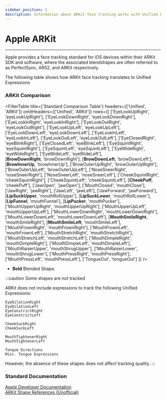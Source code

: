 ```yaml
---
sidebar_position: 2
description: Information about ARKit face tracking works with Unified Expressions.
---
```



# Apple ARKit 

***

Apple provides a face tracking standard for iOS devices within their ARKit SDK and software, 
where the associated blendshapes are often referred to as PerfectSync, AR52, and ARKit respectively.

The following table shows how ARKit face tracking translates to Unified Expressions

### ARKit Comparison

<FilterTable
  title={'Standard Comparison Table'}
  headers={['Unified', 'ARKit']}
  omitHeaders={['Unified', 'ARKit']}
  rows={[
    ['EyeLookUpRight', 'eyeLookUpRight'],
    ['EyeLookDownRight', 'eyeLookDownRight'],
    ['EyeLookInRight', 'eyeLookInRight'],
    ['EyeLookOutRight', 'eyeLookOutRight'],
    ['EyeLookUpLeft', 'eyeLookUpLeft'],
    ['EyeLookDownLeft', 'eyeLookDownLeft'],
    ['EyeLookInLeft', 'eyeLookInLeft'],
    ['EyeLookOutLeft', 'eyeLookOutLeft'],
    ['EyeClosedRight', 'eyeBlinkRight'],
    ['EyeClosedLeft', 'eyeBlinkLeft'],
    ['EyeSquintRight', 'eyeSquintRight'],
    ['EyeSquintLeft', 'eyeSquintLeft'],
    ['EyeWideRight', 'eyeWideRight'],
    ['EyeWideLeft', 'eyeWideLeft'],   
    [<b>BrowDownRight</b>, 'browDownRight'],
    [<b>BrowDownLeft</b>, 'browDownLeft'], 
    [<b>BrowInnerUp</b>, 'browInnerUp'],
    ['BrowOuterUpRight', 'browOuterUpRight'],
    ['BrowOuterUpLeft', 'browOuterUpLeft'],
    ['NoseSneerRight', 'noseSneerRight'],
    ['NoseSneerLeft', 'noseSneerLeft'],
    ['CheekSquintRight', 'cheekSquintRight'],
    ['CheekSquintLeft', 'cheekSquintLeft'],
    [<b>CheekPuff</b>, 'cheekPuff'],
    ['JawOpen', 'jawOpen'],
    ['MouthClosed', 'mouthClose'],
    ['JawRight', 'jawRight'],
    ['JawLeft', 'jawLeft'],
    ['JawForward', 'jawForward'],
    [<b>LipSuckUpper</b>, 'mouthRollUpper'],
    [<b>LipSuckLower</b>, 'mouthRollLower'],
    [<b>LipFunnel</b>, 'mouthFunnel'],
    [<b>LipPucker</b>, 'mouthPucker'],
    ['MouthUpperUpRight', 'mouthUpperUpRight'],
    ['MouthUpperUpLeft', 'mouthUpperUpLeft'],
    ['MouthLowerDownRight', 'mouthLowerDownRight'],
    ['MouthLowerDownLeft', 'mouthLowerDownLeft'],
    [<b>MouthSmileRight</b>, 'mouthSmileRight'],
    [<b>MouthSmileLeft</b>, 'mouthSmileLeft'],
    ['MouthFrownRight', 'mouthFrownRight'],
    ['MouthFrownLeft', 'mouthFrownLeft'],
    ['MouthStretchRight', 'mouthStretchRight'],
    ['MouthStretchLeft', 'mouthStretchLeft'],
    ['MouthDimpleRight', 'mouthDimpleRight'],
    ['MouthDimpleLeft', 'mouthDimpleLeft'],
    ['MouthRaiserUpper', 'mouthShrugUpper'],
    ['MouthRaiserLower', 'mouthShrugLower'],
    ['MouthPressRight', 'mouthPressRight'],
    ['MouthPressLeft', 'mouthPressLeft'],
    ['TongueOut', 'tongueOut']
  ]}
/>

* <b>Bold</b> Blended Shape.

:::caution Some shapes are not tracked

ARKit does not include expressions to track the following Unified Expressions:

```
EyeDilationRight
EyeDilationLeft
EyeConstrictRight
EyeConstrictLeft

CheekSuckRight
CheekSuckLeft

MouthTightenerRight
MouthTightenerLeft

Tongue Directions
Misc. Tongue Expressions
```

However, the absence of these shapes does not affect tracking quality.
:::

### Standard Documentation

<a href="https://developer.apple.com/documentation/arkit/arfaceanchor/blendshapelocation">Apple Developer Documentation</a><br/>
<a href="https://arkit-face-blendshapes.com/">ARKit Shape References (Unofficial)</a>
